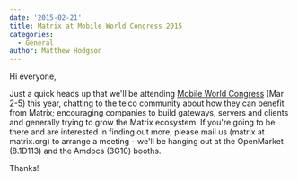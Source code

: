 ```yaml
---
date: '2015-02-21'
title: Matrix at Mobile World Congress 2015
categories:
  - General
author: Matthew Hodgson
---
```


Hi everyone,

Just a quick heads up that we'll be attending <a href="http://www.mobileworldcongress.com">Mobile World Congress</a> (Mar 2-5) this year, chatting to the telco community about how they can benefit from Matrix; encouraging companies to build gateways, servers and clients and generally trying to grow the Matrix ecosystem.  If you're going to be there and are interested in finding out more, please mail us (matrix at matrix.org) to arrange a meeting - we'll be hanging out at the OpenMarket (8.1D113) and the Amdocs (3G10) booths.

Thanks!
